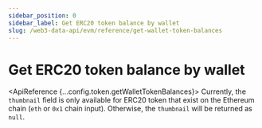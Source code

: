 ```yaml
---
sidebar_position: 0
sidebar_label: Get ERC20 token balance by wallet
slug: /web3-data-api/evm/reference/get-wallet-token-balances
---
```



# Get ERC20 token balance by wallet

<ApiReference {...config.token.getWalletTokenBalances}>
  <Admonition type="info" icon="💡" title="Thumbnail ONLY for ETH">
    <ReactMarkdown>
      Currently, the `thumbnail` field is only available for ERC20 token that
      exist on the Ethereum chain (`eth` or `0x1` chain input). Otherwise, the
      `thumbnail` will be returned as `null`.
    </ReactMarkdown>
  </Admonition>
</ApiReference>
